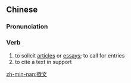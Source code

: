 ==Chinese==
{{zh-forms|s=征文}}

===Pronunciation===
{{zh-pron
|m=zhēngwén
|c=zing1 man4
|mn=qz,xm:cheng-bûn/tw,zz:teng-bûn
|cat=v
}}

===Verb===
{{zh-verb}}

# to solicit [[article|articles]] or [[essay|essays]]; to call for entries
# to cite a text in support

[[zh-min-nan:徵文]]